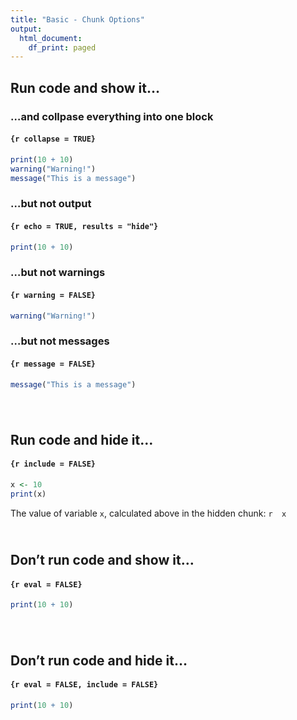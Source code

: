 ```yaml
---
title: "Basic - Chunk Options"
output:
  html_document:
    df_print: paged
---
```


## Run code and show it...

### ...and collpase everything into one block
#### ```{r collapse = TRUE}```
```r
print(10 + 10)
warning("Warning!")
message("This is a message")
```

### ...but not output
#### ```{r echo = TRUE, results = "hide"}```
```r
print(10 + 10)
```

### ...but not warnings
#### ```{r warning = FALSE}```
```r
warning("Warning!")
```

### ...but not messages
#### ```{r message = FALSE}```
```r
message("This is a message")
```

<span style="
  display: inline-block;
  height: 25px;
  width: 100%;
"></span>

## Run code and hide it...
#### ```{r include = FALSE}```
```r
x <- 10
print(x)
```
The value of variable `x`, calculated above in the hidden chunk: `r  x`
<span style="
  display: inline-block;
  height: 25px;
  width: 100%;
"></span>

## Don't run code and show it...
#### ```{r eval = FALSE}```
```r
print(10 + 10)
```

<span style="
  display: inline-block;
  height: 25px;
  width: 100%;
"></span>

## Don't run code and hide it...
#### ```{r eval = FALSE, include = FALSE}```
```r
print(10 + 10)
```

<span style="
  display: inline-block;
  height: 100px;
  width: 100%;
"></span>






